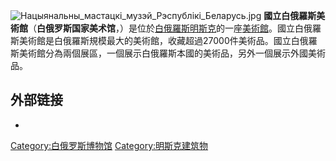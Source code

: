 {{expand|time=2015-12-16T09:20:03+00:00}}
{{unreferenced|time=2015-12-16T09:20:03+00:00}}
[[File:Нацыянальны_мастацкі_музэй_Рэспублікі_Беларусь.jpg|thumb]]
'''國立白俄羅斯美術館'''（'''白俄罗斯国家美术馆'''，{{lang-be|Нацыянальны мастацкі музей Рэспублікі Беларусь}}）是位於[[白俄羅斯|白俄羅斯]][[明斯克|明斯克]]的一座[[美術館|美術館]]。國立白俄羅斯美術館是白俄羅斯規模最大的美術館，收藏超過27000件美術品。國立白俄羅斯美術館分為兩個展區，一個展示白俄羅斯本國的美術品，另外一個展示外國美術品。

==外部链接==
*{{Official site|http://www.artmuseum.by/}}
{{commonscat|National Arts Museum of the Republic of Belarus}}
{{coord|53|53|54|N|27|33|38|E|region:BY_type:landmark_source:kolossus-frwiki|display=title}}
{{normdaten}}
[[Category:白俄罗斯博物馆|Category:白俄罗斯博物馆]]
[[Category:明斯克建筑物|Category:明斯克建筑物]]